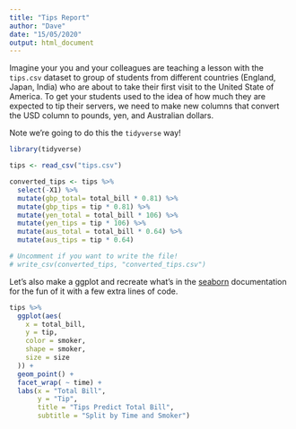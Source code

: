 ```yaml
---
title: "Tips Report"
author: "Dave"
date: "15/05/2020"
output: html_document
---
```


Imagine your you and your colleagues are teaching a lesson with the `tips.csv` dataset to group of students from different countries (England, Japan, India) who are about to take their first visit to the United State of America.
To get your students used to the idea of how much they are expected to tip their servers, we need to make new columns that convert the USD column to pounds, yen, and Australian dollars.

Note we're going to do this the `tidyverse` way! 

```r
library(tidyverse)

tips <- read_csv("tips.csv")

converted_tips <- tips %>% 
  select(-X1) %>% 
  mutate(gbp_total= total_bill * 0.81) %>%
  mutate(gbp_tips = tip * 0.81) %>%
  mutate(yen_total = total_bill * 106) %>%
  mutate(yen_tips = tip * 106) %>%
  mutate(aus_total = total_bill * 0.64) %>%
  mutate(aus_tips = tip * 0.64)

# Uncomment if you want to write the file! 
# write_csv(converted_tips, "converted_tips.csv")
```


Let's also make a ggplot and recreate what's in the [seaborn](https://seaborn.pydata.org/introduction.html) documentation for the fun of it with a few extra lines of code.

```r
tips %>%
  ggplot(aes(
    x = total_bill,
    y = tip,
    color = smoker,
    shape = smoker,
    size = size
  )) +
  geom_point() +
  facet_wrap( ~ time) +
  labs(x = "Total Bill",
       y = "Tip",
       title = "Tips Predict Total Bill",
       subtitle = "Split by Time and Smoker")
  
  
```

